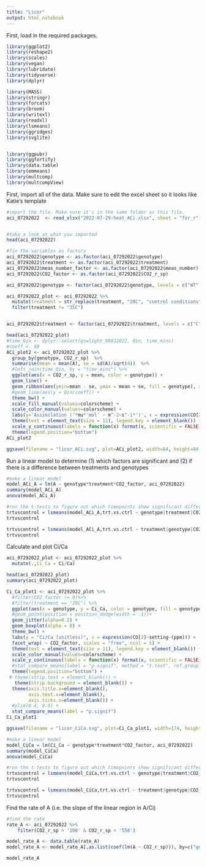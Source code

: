 ```yaml
---
title: "Licor"
output: html_notebook
---
```


First, load in the required packages. 

```r
library(ggplot2)
library(reshape2)
library(scales)
library(vegan)
library(lubridate)
library(tidyverse)
library(dplyr)

library(MASS)
library(stringr)
library(forcats)
library(broom)
library(writexl)
library(readxl)
library(lsmeans)
library(ggridges)
library(svglite)


library(ggpubr)
library(ggfortify)
library(data.table)
library(emmeans)
library(multcomp)
library(multcompView)

```

First, import all of the data. Make sure to edit the excel sheet so it looks like Katie's template
```r
#import the file. Make sure it's in the same folder as this file. 
aci_07292022  <- read_xlsx("2022-07-29-heat_ACi.xlsx", sheet = "for_r")


#take a look at what you imported
head(aci_07292022)

#fix the variables as factors
aci_07292022$genotype <- as.factor(aci_07292022$genotype)
aci_07292022$treatment <- as.factor(aci_07292022$treatment)
aci_07292022$meas_number_factor <- as.factor(aci_07292022$meas_number)
aci_07292022$CO2_factor <- as.factor(aci_07292022$CO2_r_sp)

aci_07292022$genotype <- factor(aci_07292022$genotype, levels = c("WT","HLP"))

aci_07292022_plot <- aci_07292022 %>% 
  mutate(treatment = str_replace(treatment, "28C", "control conditions"))%>% 
  filter(treatment != "35C")


aci_07292022$treatment <- factor(aci_07292022$treatment, levels = c("C","H"))
```


```r
head(aci_07292022_plot)
#time_Qin <- dplyr::select(gswlight_08032022, Qin, time_mins)
#coeff <- 50
ACi_plot2 <- aci_07292022_plot %>%
  group_by(genotype, CO2_r_sp)  %>%
  summarise(mean = mean(A), se = sd(A)/sqrt(4))  %>%
  #left_join(time_Qin, by = "time_mins") %>%
  ggplot(aes(x = CO2_r_sp, y = mean, color = genotype)) +
  geom_line() +
  geom_ribbon(aes(ymin=mean - se, ymax = mean + se, fill = genotype), alpha=0.3, linetype = "blank") +
  #geom_line(aes(y = Qin/coeff)) + 
  theme_bw() +
  scale_fill_manual(values=colorscheme) +
  scale_color_manual(values=colorscheme) +
  labs(y='Assimilation ('*mu*'mol' ~ m^-2~s^-1*')', x = expression(CO[2]~(ppm))) +
  theme(text = element_text(size = 11), legend.key = element_blank()) + 
  scale_y_continuous(labels = function(x) format(x, scientific = FALSE)) + 
  theme(legend.position="bottom")
ACi_plot2

ggsave(filename = "licor_ACi.svg", plot=ACi_plot2, width=84, height=84, units = c("mm"))
```


Run a linear model to determine (1) which factors are significant and (2) if there is a difference between treatments and genotypes

```r
#make a linear model
model_ACi_A = lm(A ~ genotype*treatment*CO2_factor, aci_07292022)
summary(model_ACi_A)
anova(model_ACi_A)

#run the t-tests to figure out which timepoints show significant differences
trtvscontrol = lsmeans(model_ACi_A,trt.vs.ctrl ~ genotype|treatment|CO2_factor)$contrasts
trtvscontrol

trtvscontrol = lsmeans(model_ACi_A,trt.vs.ctrl ~ treatment|genotype|CO2_factor)$contrasts
trtvscontrol
```

Calculate and plot Ci/Ca

```r
aci_07292022_plot <- aci_07292022_plot %>%
  mutate(.,Ci_Ca = Ci/Ca)

head(aci_07292022_plot)
summary(aci_07292022_plot)
```



```r

Ci_Ca_plot1 <- aci_07292022_plot %>%
  #filter(CO2_factor != 0)%>%
  #filter(treatment == "28C") %>%
  ggplot(aes(x = genotype, y = Ci_Ca, color = genotype, fill = genotype)) +
  #geom_point(position = position_dodge(width = .1))+
  geom_jitter(alpha=0.2) +
  geom_boxplot(alpha = 0) +
  theme_bw() +
  labs(y = "Ci/Ca (unitless)", x = expression(CO[2]~setting~(ppm))) +
  facet_wrap( ~ CO2_factor, scales = "free", ncol = 5) +
  theme(text = element_text(size = 11), legend.key = element_blank()) + 
  scale_color_manual(values=colorscheme) +
  scale_y_continuous(labels = function(x) format(x, scientific = FALSE)) + 
  #stat_compare_means(label = "p.signif", method = "t.test", ref.group = "WT") + 
  theme(legend.position="bottom") + 
 # theme(strip.text = element_blank()) +
   theme(strip.background = element_blank()) +
  theme(axis.title.x=element_blank(),
        axis.text.x=element_blank(),
        axis.ticks.x=element_blank()) +
  #ylim(0.4, 0.9) +
  stat_compare_means(label = "p.signif")
Ci_Ca_plot1

ggsave(filename = "licor_CiCa.svg", plot=Ci_Ca_plot1, width=174, height=170, units = c("mm"))

```


```r
#make a linear model
model_CiCa = lm(Ci_Ca ~ genotype*treatment*CO2_factor, aci_07292022)
summary(model_CiCa)
anova(model_CiCa)

#run the t-tests to figure out which timepoints show significant differences
trtvscontrol = lsmeans(model_CiCa,trt.vs.ctrl ~ genotype|treatment|CO2_factor)$contrasts
trtvscontrol

trtvscontrol = lsmeans(model_CiCa,trt.vs.ctrl ~ treatment|genotype|CO2_factor)$contrasts
trtvscontrol
```

Find the rate of A (i.e. the slope of the linear region in A/Ci)

```r
#find the rate
rate_A <- aci_07292022 %>%
    filter(CO2_r_sp > '100' & CO2_r_sp < '550') 

model_rate_A <- data.table(rate_A)
model_rate_A <- model_rate_A[,as.list(coef(lm(A ~ CO2_r_sp))), by=c("genotype","treatment","replicate")]

model_rate_A
```
